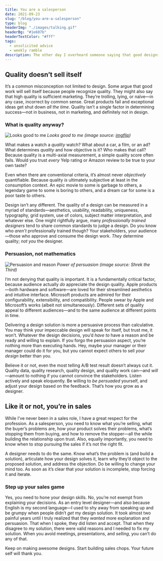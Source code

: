 ```yaml
---
title: You are a salesperson
date: 2021-09-23
slug: "/blog/you-are-a-salesperson"
type: blog
headerImg: "./images/talking.gif"
headerBg: "#1e607b"
headerTextColor: "#fff"
tags:
  - unsolicited advice
  - weekly ramble
description: The other day I overheard someone saying that good designs sell themselves and that designers shouldn’t bother with meetings or worry about presentation skills. Sadly it was a piece of advice being given to a junior designer. Worse yet, it’s not even the first time I heard this. Let’s stop spreading this non-sense.
---
```


## Quality doesn’t sell itself

It’s a common misconception not limited to design. Some argue that good work will sell itself because people recognize quality. They might also say that high quality is sufficient marketing. They’re trolling, lying, or naïve—in any case, incorrect by common sense. Great products fail and exceptional ideas get shut down _all the time_. Quality isn’t a single factor in determining success—not in business, not in marketing, and definitely not in design.

### What is quality anyway?

![Looks good to me](./images/lgtm.jpg)
_Looks good to me (image source: [imgflip](https://imgflip.com/i/36j16g))_

What makes a watch a _quality_ watch? What about a car, a film, or an ad? What determines _quality_ and how objective is it? Who makes that call? Because quality is a multi-axial measurement, a simple quality score often fails. Would you trust _every_ Yelp rating or Amazon review to be true to your own taste?

Even when there are conventional criteria, it’s almost never _objectively_ quantifiable. Because quality _is_ ultimately subjective at least in the consumption context. An epic movie to some is garbage to others, a legendary game to some is boring to others, and a dream car for some is a poor taste to others.

Design isn’t any different. The quality of a design can be measured in a myriad of standards—aesthetics, usability, readability, uniqueness, typography, grid system, use of colors, subject matter interpretation, and whatever else. One might rightfully argue, many _professionally trained designers_ tend to share common standards to judge a design. Do you know who _aren’t_ professionally trained though? Your stakeholders, your audience—those who approve and consume the design work. _They_ determine quality; _not you_ the designer.

### Persuasion, not mathematics

![Persuasion and reason](./images/persuasion.gif)
_Power of persuasion (image source: Shrek the Third)_

I’m not denying that quality is important. It is a fundamentally critical factor, because audience actually _do_ appreciate the design quality. Apple products—both hardware and software—are loved for their streamlined aesthetics and intuitive interface. Microsoft products are admired for their configurability, extensibility, and compatibility. People swear by Apple and Microsoft’s works (albeit not simultaneously). Different sets of quality appeal to different audiences—and to the same audience at different points in time.

Delivering a design solution is more a persuasive process than calculative. You may think your impeccable design will speak for itself, but trust me, it won’t. Whatever the design decisions, you’d _have to_ have a reason and be ready and willing to explain. If you forgo the persuasion aspect, you’re nothing more than executing hands. Hey, maybe your manager or their manager could do it for you, but you cannot expect others to sell _your design_ better than you.

Believe it or not, even the most telling A/B test result doesn’t always cut it. Quality data, quality research, quality design, and quality work can—and _will_—amount to nothing if you cannot convince the stakeholders. Listen actively and speak eloquently. Be willing to _be persuaded_ yourself, and adjust your design based on the feedback. That’s how you grow as a designer.

## Like it or not, you’re in sales

While I’ve never been in a sales role, I have a great respect for the profession. As a salesperson, you need to know what you’re selling, what the buyer’s problems are, how your product solves their problems, what’s stopping them from buying, and how to remove the stopper—all the while building the relationship upon trust. Also, equally importantly, you need to know when to stop pursuing the sales if it’s not the right fit.

A designer needs to do the same. Know what’s the problem is (and build a solution), articulate how your design solves it, learn why they’d object to the proposed solution, and address the objection. Do be willing to change your mind too. As soon as it’s clear that your solution is incomplete, stop forcing it and iterate.

### Step up your sales game

Yes, you need to hone your design skills. No, you’re not exempt from explaining your decisions. As an entry level designer—and also because English is my second language—I used to shy away from speaking up and be grumpy when people didn’t _get_ my design solution. It took almost two painful years until I truly realized that they _wanted_ more explanation and persuasion. That when I spoke, they did listen and accept. That when they disagree to my solution, there were valid reasons and I needed to fix _my_ solution. When you avoid meetings, presentations, and _selling_, you can’t do any of that.

Keep on making awesome designs. Start building sales chops. Your future self will thank you.
